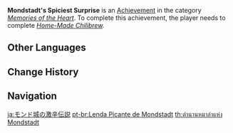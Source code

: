 {{Achievement Infobox
|title        = 
|id           = 84105
|order id     = 6211
|category     = Memories of the Heart
|description  = Sample [[Barbara]]'s Chilibrew.
|requirements = Complete ''[[Home-Made Chilibrew]].''
|primogems    = 5
|tracking     = 
|hidden       = 1
|quest        = Wellspring of Healing
|topic        = 
}}
'''Mondstadt's Spiciest Surprise''' is an [[Achievement]] in the category ''[[Memories of the Heart]]''. To complete this achievement, the player needs to complete ''[[Home-Made Chilibrew]].''
<!--
==Trivia==

==Video Guides==
{{EVT
|video1   = 
|caption1 = 
}}
-->
==Other Languages==
{{Other Languages
|en      = Mondstadt's Spiciest Surprise
|zhs     = 蒙德城的麻辣传说
|zhs_rm  = Méngdé-chéng de Málà Chuánshuō
|zht     = 蒙德城的麻辣傳說
|zht_rm  = Méngdé-chéng de Málà Chuánshuō
|zh_tl   = City of Mondstadt's Spicy Legend
|ja      = モンド城の激辛伝説
|ja_rm   = Mondo-jou no Gekikara Densetsu
|ja_tl   = The City of Mondstadt's Extra-Spicy Legend
|ko      = 몬드성 매운 음료의 전설
|ko_rm   = Mondeuseong Mae'un Eumryo-ui Jeonseol
|ko_tl   = Mondstadt Spicy Drink's Legend
|es      = La leyenda picante de Mondstadt
|es_tl   = The Spicy Legend of Mondstadt
|fr      = La légende pimentée de Mondstadt
|fr_tl   = The Spicy Legend of Mondstadt
|ru      = Пряная легенда Мондштадта
|ru_tl   = Mondstadt's Spicy Legend
|th      = ตำนานหมาล่าแห่ง Mondstadt
|th_rm   = 
|th_tl   = 
|vi      = Truyền Thuyết Tê Cay Của Mondstadt
|vi_tl   = 
|de      = Mondstadts pikanteste Überraschung
|de_tl   = Mondstadt's Spiciest Surprise
|id      = Kejutan Terpedas di Mondstadt
|id_tl   = Spiciest Surprise in Mondstadt
|pt      = Lenda Picante de Mondstadt
|pt_tl   = 
|tr      = Mondstadt'ın En Baharatlı Sürprizi
|tr_tl   = 
|it      = La meraviglia piccante di Mondstadt
|it_tl   = 
}}

==Change History==
{{Change History|1.4}}
<!--
==References==
{{Reflist}}
-->
==Navigation==
{{Achievement Navbox|Memories of the Heart}}

[[ja:モンド城の激辛伝説]]
[[pt-br:Lenda Picante de Mondstadt]]
[[th:ตำนานหมาล่าแห่ง Mondstadt]]